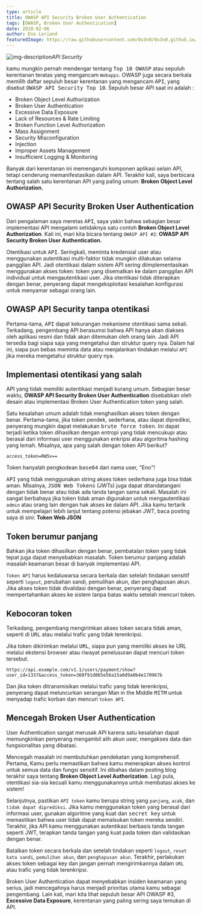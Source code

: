 ```yaml
---
type: article
title: OWASP API Security Broken User Authentication
tags: [OWASP, Broken User Authentication]
date: 2018-02-06
author: Eno Leriand
featuredImage: https://raw.githubusercontent.com/0x3n0/0x3n0.github.io/master/assets/img/blogging/owasp1.jpg
---
```


![img-description](https://raw.githubusercontent.com/0x3n0/0x3n0.github.io/master/assets/img/blogging/owasp1.jpg)_API Security_

kamu mungkin pernah mendengar tentang <kbd>Top 10 OWASP</kbd> atau sepuluh kerentanan teratas yang mengancam `Webapps`. OWASP juga secara berkala memilih daftar sepuluh besar kerentanan yang mengancam <kbd>API</kbd>, yang disebut <kbd>OWASP API Security Top 10</kbd>. Sepuluh besar API saat ini adalah :

- Broken Object Level Authorization 
- Broken User Authentication
- Excessive Data Exposure
- Lack of Resources & Rate Limiting
- Broken Function Level Authorization
- Mass Assignment
- Security Misconfiguration 
- Injection
- Improper Assets Management
- Insufficient Logging & Monitoring

Banyak dari kerentanan ini memengaruhi komponen aplikasi selain API, tetapi cenderung memanifestasikan dalam API. Terakhir kali, saya berbicara tentang salah satu kerentanan API yang paling umum: **Broken Object Level Authorization.**

## OWASP API Security Broken User Authentication

Dari pengalaman saya meretas <kbd>API</kbd>, saya yakin bahwa sebagian besar implementasi API mengalami setidaknya satu contoh **Broken Object Level Authorization**. Kali ini, mari kita bicara tentang `OWASP API #2`: **OWASP API Security Broken User Authentication.**

Otentikasi untuk <kbd>API</kbd>. Seringkali, meminta kredensial user atau menggunakan autentikasi multi-faktor tidak mungkin dilakukan selama panggilan API. Jadi otentikasi dalam sistem API sering diimplementasikan menggunakan akses token: token yang disematkan ke dalam panggilan API individual untuk mengautentikasi user. Jika otentikasi tidak diterapkan dengan benar, penyerang dapat mengeksploitasi kesalahan konfigurasi untuk menyamar sebagai orang lain.

## OWASP API Security tanpa otentikasi

Pertama-tama, <kbd>API</kbd> dapat kekurangan mekanisme otentikasi sama sekali. Terkadang, pengembang API berasumsi bahwa API hanya akan diakses oleh aplikasi resmi dan tidak akan ditemukan oleh orang lain. Jadi API tersedia bagi siapa saja yang mengetahui dan struktur query nya. Dalam hal ini, siapa pun bebas meminta data atau menjalankan tindakan melalui `API` jika mereka mengetahui struktur query nya.

## Implementasi otentikasi yang salah

API yang tidak memiliki autentikasi menjadi kurang umum. Sebagian besar waktu, **OWASP API Security Broken User Authentication** disebabkan oleh desain atau implementasi Broken User Authentication token yang salah.

Satu kesalahan umum adalah tidak menghasilkan akses token dengan benar. Pertama-tama, jika token pendek, sederhana, atau dapat diprediksi, penyerang mungkin dapat melakukan <kbd>brute force token</kbd>. Ini dapat terjadi ketika token dihasilkan dengan entropi yang tidak mencukupi atau berasal dari informasi user menggunakan enkripsi atau algoritma hashing yang lemah. Misalnya, apa yang salah dengan token API berikut?

```
access_token=RW5v==
```

Token hanyalah pengkodean <kbd>base64</kbd> dari nama user, "Eno"!

<kbd>API</kbd> yang tidak menggunakan string akses token sederhana juga bisa tidak aman. Misalnya, <kbd>JSON Web Tokens</kbd> (JWTs) juga dapat ditandatangani dengan tidak benar atau tidak ada tanda tangan sama sekali. Masalah ini sangat berbahaya jika token tidak aman digunakan untuk mengautentikasi `admin` atau orang lain dengan hak akses ke dalam API. Jika kamu tertarik untuk mempelajari lebih lanjut tentang potensi jebakan JWT, baca posting saya di sini: **Token Web JSON**

## Token berumur panjang

Bahkan jika token dihasilkan dengan benar, pembatalan token yang tidak tepat juga dapat menyebabkan masalah. Token berumur panjang adalah masalah keamanan besar di banyak implementasi API.

`Token API` harus kedaluwarsa secara berkala dan setelah tindakan sensitif seperti `logout`, perubahan sandi, pemulihan akun, dan penghapusan akun. Jika akses token tidak divalidasi dengan benar, penyerang dapat mempertahankan akses ke sistem tanpa batas waktu setelah mencuri token.

## Kebocoran token

Terkadang, pengembang mengirimkan akses token secara tidak aman, seperti di <kbd>URL</kbd> atau melalui trafic yang tidak terenkripsi.

Jika token dikirimkan melalui <kbd>URL</kbd>, siapa pun yang memiliki akses ke URL melalui ekstensi browser atau riwayat penelusuran dapat mencuri token tersebut.

```
https://api.example.com/v1.1/users/payment/show?user_id=1337&access_token=360f91d065e56a15a0d9a0b4e170967b
```

Dan jika token ditransmisikan melalui trafic yang tidak terenkripsi, penyerang dapat meluncurkan serangan Man in the Middle <kbd>MITM</kbd> untuk menyadap trafic korban dan mencuri `token API`.

## Mencegah Broken User Authentication

User Authentication sangat merusak API karena satu kesalahan dapat memungkinkan penyerang mengambil alih akun user, mengakses data dan fungsionalitas yang dibatasi.

Mencegah masalah ini membutuhkan pendekatan yang komprehensif. Pertama, Kamu perlu memastikan bahwa kamu menerapkan akses kontrol untuk semua data dan fungsi sensitif. Ini dibahas dalam posting blog terakhir saya tentang **Broken Object Level Authorization**. Lagi pula, otentikasi sia-sia kecuali kamu menggunakannya untuk membatasi akses ke sistem!

Selanjutnya, pastikan `API token` kamu berupa string yang `panjang`, `acak`, dan `tidak dapat diprediksi`. Jika kamu menggunakan token yang berasal dari informasi user, gunakan algoritme yang kuat dan <kbd>secret key</kbd> untuk memastikan bahwa user tidak dapat memalsukan token mereka sendiri. Terakhir, jika API kamu menggunakan autentikasi berbasis tanda tangan seperti JWT, terapkan tanda tangan yang kuat pada token dan validasikan dengan benar.

Batalkan token secara berkala dan setelah tindakan seperti `logout`, `reset kata sandi`, `pemulihan akun`, dan `penghapusan akun`. Terakhir, perlakukan akses token sebagai key dan jangan pernah mengirimkannya dalam `URL` atau trafic yang tidak terenkripsi.

Broken User Authentication dapat menyebabkan insiden keamanan yang serius, jadi mencegahnya harus menjadi prioritas utama kamu sebagai pengembang. Lain kali, mari kita lihat sepuluh besar API OWASP #3, **Excessive Data Exposure**, kerentanan yang paling sering saya temukan di API.
